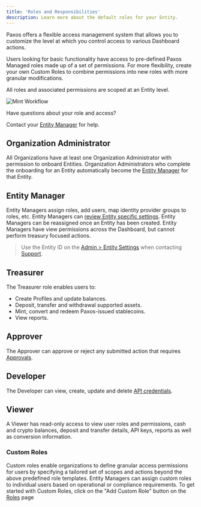 ```yaml
---
title: 'Roles and Responsibilities'
description: Learn more about the default roles for your Entity.
---
```



Paxos offers a flexible access management system that allows you to customize the level at which you control access to various Dashboard actions. 

Users looking for basic functionality have access to pre-defined Paxos Managed roles made up of a set of permissions. For more flexibility, create your own Custom Roles to combine permissions into new roles with more granular modifications. 

All roles and associated permissions are scoped at an Entity level.

![Mint Workflow](/images/organizations-entities.png)
<Tip>

 Have questions about your role and access?

Contact your [Entity Manager](#entity-manager) for help.

</Tip>

## Organization Administrator

All Organizations have at least one Organization Administrator with permission to onboard Entities.
Organization Administrators who complete the onboarding for an Entity automatically become the [Entity Manager](#entity-manager) for that Entity.

## Entity Manager

Entity Managers assign roles, add users, map identity provider groups to roles, etc.
Entity Managers can [review Entity specific settings](https://dashboard.paxos.com/admin).
Entity Managers can be reassigned once an Entity has been created.
Entity Managers have view permissions across the Dashboard, but cannot perform treasury focused actions.

> Use the Entity ID on the [ Admin > Entity Settings](https://dashboard.paxos.com/admin) when contacting [Support](https://support.paxos.com).

## Treasurer

The Treasurer role enables users to:

- Create Profiles and update balances.
- Deposit, transfer and withdrawal supported assets.
- Mint, convert and redeem Paxos-issued stablecoins.
- View reports.

## Approver

The Approver can approve or reject any submitted action that requires [Approvals](https://docs.paxos.com/dashboard/admin/approvals). 

## Developer

The Developer can view, create, update and delete [API credentials](https://dashboard.paxos.com/admin/api).

## Viewer

A Viewer has read-only access to view user roles and permissions, cash and crypto balances, deposit and transfer details, API keys, reports as well as conversion information.

### Custom Roles

Custom roles enable organizations to define granular access permissions for users by specifying a tailored set of scopes and actions beyond the above predefined role templates. Entity Managers can assign custom roles to individual users based on operational or compliance requirements. To get started with Custom Roles, click on the "Add Custom Role" button on the [Roles](https://dashboard.paxos.com/admin/team-management/roles/ebc94ddf-cb90-4764-9c7a-eda061b0b5b2) page
